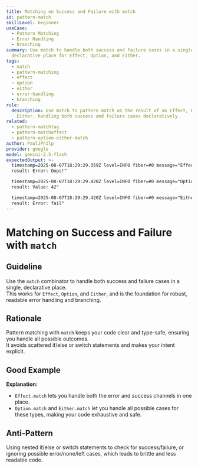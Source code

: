 ```yaml
---
title: Matching on Success and Failure with match
id: pattern-match
skillLevel: beginner
useCase:
  - Pattern Matching
  - Error Handling
  - Branching
summary: Use match to handle both success and failure cases in a single,
  declarative place for Effect, Option, and Either.
tags:
  - match
  - pattern-matching
  - effect
  - option
  - either
  - error-handling
  - branching
rule:
  description: Use match to pattern match on the result of an Effect, Option, or
    Either, handling both success and failure cases declaratively.
related:
  - pattern-matchtag
  - pattern-matcheffect
  - pattern-option-either-match
author: PaulJPhilp
provider: google
model: gemini-2.5-flash
expectedOutput: >-
  timestamp=2025-08-07T18:29:29.359Z level=INFO fiber=#0 message="Effect.match
  result: Error: Oops!"

  timestamp=2025-08-07T18:29:29.420Z level=INFO fiber=#0 message="Option.match
  result: Value: 42"

  timestamp=2025-08-07T18:29:29.420Z level=INFO fiber=#0 message="Either.match
  result: Error: fail"
---
```


# Matching on Success and Failure with `match`

## Guideline

Use the `match` combinator to handle both success and failure cases in a single, declarative place.  
This works for `Effect`, `Option`, and `Either`, and is the foundation for robust, readable error handling and branching.

## Rationale

Pattern matching with `match` keeps your code clear and type-safe, ensuring you handle all possible outcomes.  
It avoids scattered if/else or switch statements and makes your intent explicit.

## Good Example

<Example path="./src/pattern-match.ts" />

**Explanation:**  
- `Effect.match` lets you handle both the error and success channels in one place.
- `Option.match` and `Either.match` let you handle all possible cases for these types, making your code exhaustive and safe.

## Anti-Pattern

Using nested if/else or switch statements to check for success/failure, or ignoring possible error/none/left cases, which leads to brittle and less readable code.